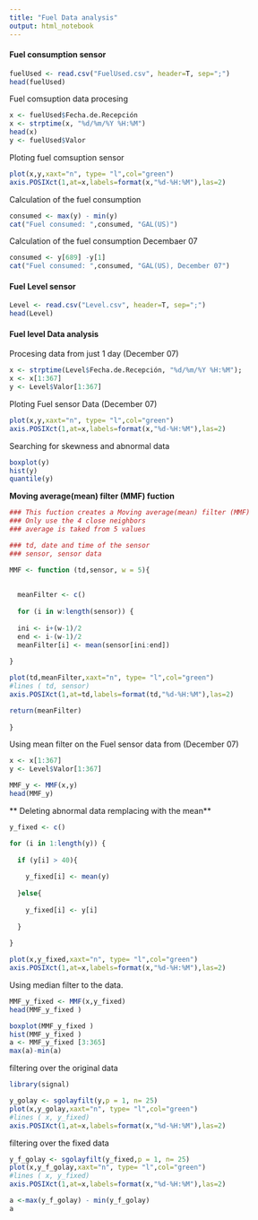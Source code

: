 ```yaml
---
title: "Fuel Data analysis"
output: html_notebook
---
```


#### Fuel consumption sensor
```r
fuelUsed <- read.csv("FuelUsed.csv", header=T, sep=";")
head(fuelUsed)
```
Fuel comsuption data procesing

```r
x <- fuelUsed$Fecha.de.Recepción
x <- strptime(x, "%d/%m/%Y %H:%M")
head(x)
y <- fuelUsed$Valor

```

Ploting fuel comsuption sensor

```r
plot(x,y,xaxt="n", type= "l",col="green")
axis.POSIXct(1,at=x,labels=format(x,"%d-%H:%M"),las=2)
```



Calculation of the fuel consumption 

```r

consumed <- max(y) - min(y)
cat("Fuel consumed: ",consumed, "GAL(US)")

```

Calculation of the fuel consumption Decembaer 07
```r

consumed <- y[689] -y[1]
cat("Fuel consumed: ",consumed, "GAL(US), December 07")

```
#### Fuel Level sensor


```r
Level <- read.csv("Level.csv", header=T, sep=";")
head(Level)
```

#### Fuel level Data analysis


Procesing data from just 1 day (December 07)

```r

x <- strptime(Level$Fecha.de.Recepción, "%d/%m/%Y %H:%M");
x <- x[1:367]
y <- Level$Valor[1:367]

```

Ploting Fuel sensor Data (December 07)

```r
plot(x,y,xaxt="n", type= "l",col="green")
axis.POSIXct(1,at=x,labels=format(x,"%d-%H:%M"),las=2)
```

Searching for skewness and abnormal data

```r
boxplot(y)
hist(y)
quantile(y)
```

**Moving average(mean) filter (MMF) fuction**

```r

### This fuction creates a Moving average(mean) filter (MMF)
### Only use the 4 close neighbors
### average is taked from 5 values

### td, date and time of the sensor
### sensor, sensor data

MMF <- function (td,sensor, w = 5){
  
  
  meanFilter <- c()
  
  for (i in w:length(sensor)) {
  
  ini <- i+(w-1)/2
  end <- i-(w-1)/2
  meanFilter[i] <- mean(sensor[ini:end])
  
}

plot(td,meanFilter,xaxt="n", type= "l",col="green")
#lines ( td, sensor)
axis.POSIXct(1,at=td,labels=format(td,"%d-%H:%M"),las=2)

return(meanFilter)  
  
}
```


Using mean filter on the Fuel sensor data from (December 07)

```r

x <- x[1:367]
y <- Level$Valor[1:367]

MMF_y <- MMF(x,y)
head(MMF_y)
```


** Deleting abnormal data remplacing with the mean**

```r
y_fixed <- c()

for (i in 1:length(y)) {
  
  if (y[i] > 40){
    
    y_fixed[i] <- mean(y)
    
  }else{
    
    y_fixed[i] <- y[i]
    
  }
  
}

plot(x,y_fixed,xaxt="n", type= "l",col="green")
axis.POSIXct(1,at=x,labels=format(x,"%d-%H:%M"),las=2)

```

Using median filter to the data.

```r
MMF_y_fixed <- MMF(x,y_fixed)
head(MMF_y_fixed )

boxplot(MMF_y_fixed )
hist(MMF_y_fixed )
a <- MMF_y_fixed [3:365]
max(a)-min(a)
```


filtering over the original data

```r
library(signal)

y_golay <- sgolayfilt(y,p = 1, n= 25)
plot(x,y_golay,xaxt="n", type= "l",col="green")
#lines ( x, y_fixed)
axis.POSIXct(1,at=x,labels=format(x,"%d-%H:%M"),las=2)

```

filtering over the fixed data

```r

y_f_golay <- sgolayfilt(y_fixed,p = 1, n= 25)
plot(x,y_f_golay,xaxt="n", type= "l",col="green")
#lines ( x, y_fixed)
axis.POSIXct(1,at=x,labels=format(x,"%d-%H:%M"),las=2)

a <-max(y_f_golay) - min(y_f_golay)
a
```

